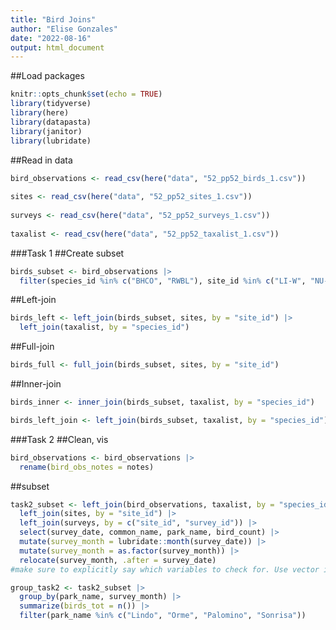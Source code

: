 ```yaml
---
title: "Bird Joins"
author: "Elise Gonzales"
date: "2022-08-16"
output: html_document
---
```

##Load packages
```r
knitr::opts_chunk$set(echo = TRUE)
library(tidyverse)
library(here)
library(datapasta)
library(janitor)
library(lubridate)
```

##Read in data
```r
bird_observations <- read_csv(here("data", "52_pp52_birds_1.csv"))
  
sites <- read_csv(here("data", "52_pp52_sites_1.csv"))
  
surveys <- read_csv(here("data", "52_pp52_surveys_1.csv"))
  
taxalist <- read_csv(here("data", "52_pp52_taxalist_1.csv"))
```
###Task 1
##Create subset
```r
birds_subset <- bird_observations |> 
  filter(species_id %in% c("BHCO", "RWBL"), site_id %in% c("LI-W", "NU-C"))
```

##Left-join
```r
birds_left <- left_join(birds_subset, sites, by = "site_id") |> 
  left_join(taxalist, by = "species_id")
```

##Full-join
```r
birds_full <- full_join(birds_subset, sites, by = "site_id")
```

##Inner-join
```r
birds_inner <- inner_join(birds_subset, taxalist, by = "species_id")

birds_left_join <- left_join(birds_subset, taxalist, by = "species_id")
```

###Task 2
##Clean, vis
```r
bird_observations <- bird_observations |> 
  rename(bird_obs_notes = notes)
```

##subset
```r
task2_subset <- left_join(bird_observations, taxalist, by = "species_id") |> 
  left_join(sites, by = "site_id") |> 
  left_join(surveys, by = c("site_id", "survey_id")) |> 
  select(survey_date, common_name, park_name, bird_count) |> 
  mutate(survey_month = lubridate::month(survey_date)) |> 
  mutate(survey_month = as.factor(survey_month)) |> 
  relocate(survey_month, .after = survey_date)
#make sure to explicitly say which variables to check for. Use vector if multiple. 
```

```r
group_task2 <- task2_subset |> 
  group_by(park_name, survey_month) |> 
  summarize(birds_tot = n()) |> 
  filter(park_name %in% c("Lindo", "Orme", "Palomino", "Sonrisa"))
```


